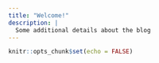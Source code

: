 ```yaml
---
title: "Welcome!"
description: |
  Some additional details about the blog
---
```


```r
knitr::opts_chunk$set(echo = FALSE)
```
